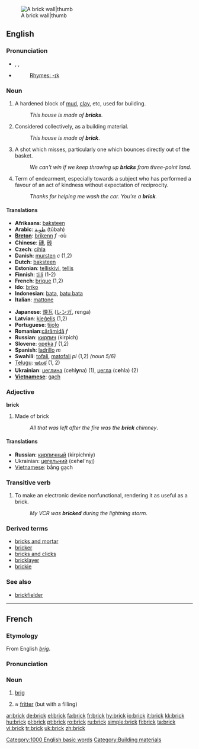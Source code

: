[[Image:Brick wall old.jpg|A brick wall|thumb]]
==English==
{{wikipedia}}
===Pronunciation===
*{{AHD|/brĭk/}}, {{IPA|/brɪk/}}, {{SAMPA|/brIk/}}
*{{audio|en-us-brick.ogg|Audio (US)}}
*:[[Rhymes:English:-ɪk|Rhymes: -ɪk]]

===Noun===
{{en-noun}}

# A hardened block of [[mud]], [[clay]], etc, used for building.
#:''This house is made of '''bricks'''''.
# Considered collectively, as a building material.
#:''This house is made of '''brick'''''.
# {{basketball}} A shot which misses, particularly one which bounces directly out of the basket.
#: ''We can't win if we keep throwing up '''bricks''' from three-point land.''
# Term of endearment, especially towards a subject who has performed a favour of an act of kindness without expectation of reciprocity.
#: ''Thanks for helping me wash the car. You're a '''brick'''.''

====Translations====
{{top}}
*'''Afrikaans''': [[baksteen]]
*'''Arabic''': [[طوبة]] (ṭūbah)
*'''[[Breton]]''': [[brikenn]] ''f'' -où
*'''Chinese''': [[磚]], [[砖]]
*'''Czech''': [[cihla]]
*'''Danish''': [[mursten]] ''c'' (1,2)
*'''Dutch:''' [[baksteen]]
*'''Estonian''': [[telliskivi]], [[tellis]]
*'''Finnish''': [[tiili]] (1-2)
*'''French''': [[brique]] {{f}} (1,2)
*'''Ido''': [[briko]]
*'''Indonesian''': [[bata]], [[batu bata]]
*'''Italian''': [[mattone]]
{{mid}}
*'''Japanese''': [[煉瓦]] ([[レンガ]], renga)
*'''Latvian''': [[ķieģelis]] {{m}} (1,2)
*'''Portuguese''': [[tijolo]]
*'''Romanian''':[[cărămidă]] ''f''
*'''Russian''': [[кирпич]] (kirpich)
*'''Slovene''': [[opeka]] ''f'' (1,2)
*'''Spanish''': [[ladrillo]] ''m''
*'''Swahili''': [[tofali]], [[matofali]] ''pl'' (1,2) ''(noun 5/6)''
*[[Telugu]]: [[ఇటుక]] (1, 2)
*'''Ukrainian''': [[цеглина]] (cehl'''y'''na) {{f}} (1), [[цегла]] (c'''e'''hla) {{f}} (2)
*'''[[w:Vietnamese language|Vietnamese]]''': [[gạch]]
{{bottom}}

===Adjective===
'''brick'''

#Made of brick
#:''All that was left after the fire was the '''brick''' chimney''.

====Translations====
*'''Russian''': [[кирпичный]] (kirpichniy)
*Ukrainian: [[цегельний]] (ceh'''e'''l'nyj) {{m}}
*[[w:Vietnamese language|Vietnamese]]: bằng gạch

===Transitive verb===
{{en-verb}}
#To make an electronic device nonfunctional, rendering it as useful as a brick.
#:''My VCR was '''bricked''' during the lightning storm''.

===Derived terms===
* [[bricks and mortar]]
* [[bricker]]
* [[bricks and clicks]]
* [[bricklayer]]
* [[brickie]]

=== See also ===
* [[brickfielder]]

[[Category:1000 English basic words]]
[[Category:Building materials]]

----

==French==
===Etymology===
From English ''[[brig]]''.

===Pronunciation===
{{IPA|/bʀik/}}

===Noun===
{{fr-noun-reg|m}}

# {{nautical}} [[brig]]
# ≈ [[fritter]] (but with a filling)

[[ar:brick]]
[[de:brick]]
[[el:brick]]
[[fa:brick]]
[[fr:brick]]
[[hy:brick]]
[[io:brick]]
[[it:brick]]
[[kk:brick]]
[[hu:brick]]
[[pl:brick]]
[[pt:brick]]
[[ro:brick]]
[[ru:brick]]
[[simple:brick]]
[[fi:brick]]
[[ta:brick]]
[[vi:brick]]
[[tr:brick]]
[[uk:brick]]
[[zh:brick]]